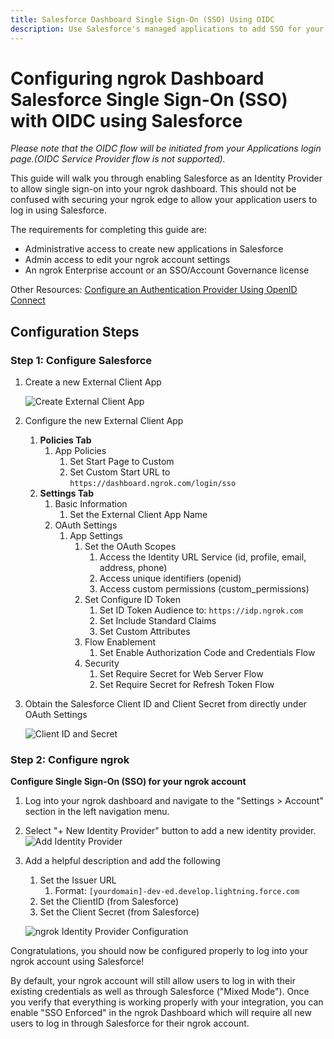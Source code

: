 ```yaml
---
title: Salesforce Dashboard Single Sign-On (SSO) Using OIDC
description: Use Salesforce's managed applications to add SSO for your ngrok dashboard using the OIDC integration
---
```


# Configuring ngrok Dashboard Salesforce Single Sign-On (SSO) with OIDC using Salesforce

_Please note that the OIDC flow will be initiated from your Applications login page.(OIDC Service Provider flow is not supported)._

This guide will walk you through enabling Salesforce as an Identity Provider to allow single sign-on into your ngrok dashboard. This should not be confused with securing your ngrok edge to allow your application users to log in using Salesforce.

The requirements for completing this guide are:

- Administrative access to create new applications in Salesforce
- Admin access to edit your ngrok account settings
- An ngrok Enterprise account or an SSO/Account Governance license

Other Resources:
[Configure an Authentication Provider Using OpenID Connect](https://help.salesforce.com/s/articleView?id=xcloud.sso_provider_openid_connect.htm&type=5)

## Configuration Steps

### Step 1: Configure Salesforce

1. Create a new External Client App

   ![Create External Client App](img/external_client_create.png)

2. Configure the new External Client App

   1. **Policies Tab**
      1. App Policies
         1. Set Start Page to Custom
         2. Set Custom Start URL to `https://dashboard.ngrok.com/login/sso`
   2. **Settings Tab**
      1. Basic Information
         1. Set the External Client App Name
      2. OAuth Settings
         1. App Settings
            1. Set the OAuth Scopes
               1. Access the Identity URL Service (id, profile, email, address, phone)
               2. Access unique identifiers (openid)
               3. Access custom permissions (custom_permissions)
            2. Set Configure ID Token
               1. Set ID Token Audience to: `https://idp.ngrok.com`
               2. Set Include Standard Claims
               3. Set Custom Attributes
            3. Flow Enablement
               1. Set Enable Authorization Code and Credentials Flow
            4. Security
               1. Set Require Secret for Web Server Flow
               2. Set Require Secret for Refresh Token Flow

3. Obtain the Salesforce Client ID and Client Secret from directly under OAuth Settings

   ![Client ID and Secret](img/keyandsecret.png)

### Step 2: Configure ngrok

**Configure Single Sign-On (SSO) for your ngrok account**

1. Log into your ngrok dashboard and navigate to the "Settings > Account" section in the left navigation menu.
2. Select "+ New Identity Provider" button to add a new identity provider.
   ![Add Identity Provider](img/new_oidc_provider.png)
3. Add a helpful description and add the following

   1. Set the Issuer URL
      1. Format: `[yourdomain]-dev-ed.develop.lightning.force.com`
   2. Set the ClientID (from Salesforce)
   3. Set the Client Secret (from Salesforce)

   ![ngrok Identity Provider Configuration](img/oidc_settings_dash.png)

Congratulations, you should now be configured properly to log into your ngrok account using Salesforce!

By default, your ngrok account will still allow users to log in with their existing credentials as well as through Salesforce ("Mixed Mode"). Once you verify that everything is working properly with your integration, you can enable "SSO Enforced" in the ngrok Dashboard which will require all new users to log in through Salesforce for their ngrok account.
